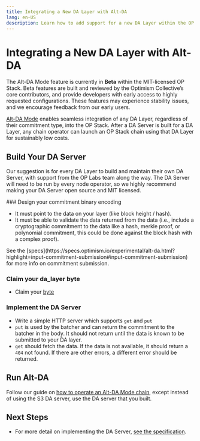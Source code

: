 ```yaml
---
title: Integrating a New DA Layer with Alt-DA
lang: en-US
description: Learn how to add support for a new DA Layer within the OP Stack.
---
```



# Integrating a New DA Layer with Alt-DA

<Callout type="warning">
  The Alt-DA Mode feature is currently in <strong>Beta</strong>  within the MIT-licensed OP Stack. Beta features are built and reviewed by the Optimism Collective’s core contributors, and provide developers with early access to highly requested configurations.
  These features may experience stability issues, and we encourage feedback from our early users.
</Callout>

[Alt-DA Mode](/stack/protocol/features/alt-da-mode) enables seamless integration of any DA Layer, regardless of their commitment type, into the OP Stack. After a DA Server is built for a DA Layer, any chain operator can launch an OP Stack chain using that DA Layer for sustainably low costs.

## Build Your DA Server

Our suggestion is for every DA Layer to build and maintain their own DA Server, with support from the OP Labs team along the way. The DA Server will need to be run by every node operator, so we highly recommend making your DA Server open source and MIT licensed.

<Steps>
  ### Design your commitment binary encoding

  *   It must point to the data on your layer (like block height / hash).
  *   It must be able to validate the data returned from the data (i.e., include a cryptographic commitment to the data like a hash, merkle proof, or polynomial commitment, this could be done against the block hash with a complex proof).

  <Callout>
    See the [specs](https://specs.optimism.io/experimental/alt-da.html?highlight=input-commitment-submission#input-commitment-submission) for more info on commitment submission.
  </Callout>

  ### Claim your da\_layer byte

  *   Claim your [byte](https://github.com/ethereum-optimism/specs/discussions/135)

  ### Implement the DA Server

  *   Write a simple HTTP server which supports `get` and `put`
  *   `put` is used by the batcher and can return the commitment to the batcher in the body. It should not return until the data is known to be submitted to your DA layer.
  *   `get` should fetch the data. If the data is not available, it should return a `404` not found. If there are other errors, a different error should be returned.

</Steps>

## Run Alt-DA
Follow our guide on [how to operate an Alt-DA Mode chain](/builders/chain-operators/features/alt-da-mode), except instead of using the S3 DA server, use the DA server that you built.

## Next Steps

*   For more detail on implementing the DA Server, [see the specification](https://specs.optimism.io/experimental/alt-da.html#da-server).
